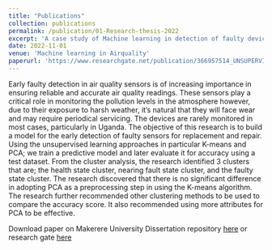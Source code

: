 ```yaml
---
title: "Publications"
collection: publications
permalink: /publication/01-Research-thesis-2022
excerpt: 'A case study of Machine learning in detection of faulty devices'
date: 2022-11-01
venue: 'Machine learning in Airquality'
paperurl: 'https://www.researchgate.net/publication/366957514_UNSUPERVISED_MACHINE_LEARNING_FOR_EARLY_FAULTY_DEVICE_DETECTION?utm_source=twitter&rgutm_meta1=eHNsLWpheTh4bGtLc1RnbTRzcUVmYlVadUpaZFZlRHdmZVRUVjJ5U2JRa21ORTRxRGxYbDZEME5hQ2Zzb2UxZG50dVRsSnFBWURFWXhhTmdreldWaEpSNTY0ND0%3D'
---
```

Early faulty detection in air quality sensors is of increasing importance in ensuring reliable and accurate air quality readings. These sensors play a critical role in monitoring the pollution levels in the atmosphere however, due to their exposure to harsh weather, it’s natural that they will face wear and may require periodical servicing. The devices are rarely monitored in most cases, particularly in Uganda. The objective of this research is to build a model for the early detection of faulty sensors for replacement and repair. Using the unsupervised learning approaches in particular K-means and PCA; we train a predictive model and later evaluate it for accuracy using a test dataset. From the cluster analysis, the research identified 3 clusters that are; the health state cluster, nearing fault state cluster, and the faulty state cluster. The research discovered that there is no significant difference in adopting PCA as a preprocessing step in using the K-means algorithm. The research further recommended other clustering methods to be used to compare the accuracy score. It also recommended using more attributes for PCA to be effective.

Download paper on Makerere University Dissertation repository [here](http://dissertations.mak.ac.ug/bitstream/handle/20.500.12281/13852/twinomugisha-cobams-bsta.pdf?sequence=1&isAllowed=n) or research gate [here](https://www.researchgate.net/publication/366957514_UNSUPERVISED_MACHINE_LEARNING_FOR_EARLY_FAULTY_DEVICE_DETECTION?utm_source=twitter&rgutm_meta1=eHNsLWpheTh4bGtLc1RnbTRzcUVmYlVadUpaZFZlRHdmZVRUVjJ5U2JRa21ORTRxRGxYbDZEME5hQ2Zzb2UxZG50dVRsSnFBWURFWXhhTmdreldWaEpSNTY0ND0%3D)

